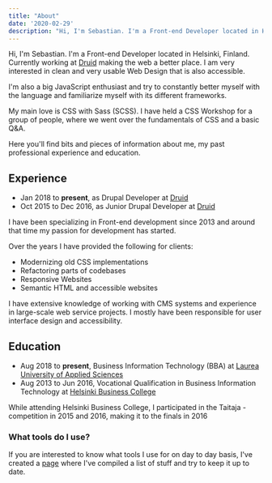 ```yaml
---
title: "About"
date: '2020-02-29'
description: "Hi, I'm Sebastian. I'm a Front-end Developer located in Helsinki, Finland. Currently working at [Druid](https://druid.fi) making the web a better place. I am very interested in clean and very usable Web Design that is also accessible."
---
```


Hi, I'm Sebastian. I'm a Front-end Developer located in Helsinki, Finland. Currently working at [Druid](https://druid.fi) making the web a better place. I am very interested in clean and very usable Web Design that is also accessible.

I'm also a big JavaScript enthusiast and try to constantly better myself with the language and familiarize myself with its different frameworks.

My main love is CSS with Sass (SCSS). I have held a CSS Workshop for a group of people, where we went over the fundamentals of CSS and a basic Q&A.

Here you'll find bits and pieces of information about me, my past professional experience and education.

## Experience

- Jan 2018 to **present**, as Drupal Developer at [Druid](https://druid.fi)
- Oct 2015 to Dec 2016, as Junior Drupal Developer at [Druid](https://druid.fi) 

I have been specializing in Front-end development since 2013 and around that time my passion for development has started.

Over the years I have provided the following for clients:
- Modernizing old CSS implementations
- Refactoring parts of codebases
- Responsive Websites
- Semantic HTML and accessible websites

I have extensive knowledge of working with CMS systems and experience in large-scale web service projects. I mostly have been responsible for user interface design and accessibility.


## Education

- Aug 2018 to **present**, Business Information Technology (BBA) at [Laurea University of Applied Sciences](https://www.laurea.fi/)
- Aug 2013 to Jun 2016, Vocational Qualification in Business Information Technology at [Helsinki Business College](https://www.bc.fi/)


While attending Helsinki Business College, I participated in the Taitaja -competition in 2015 and 2016, making it to the finals in 2016

### What tools do I use?

If you are interested to know what tools I use for on day to day basis, I've created a [page](/uses) where I've compiled a list of stuff and try to keep it up to date.
